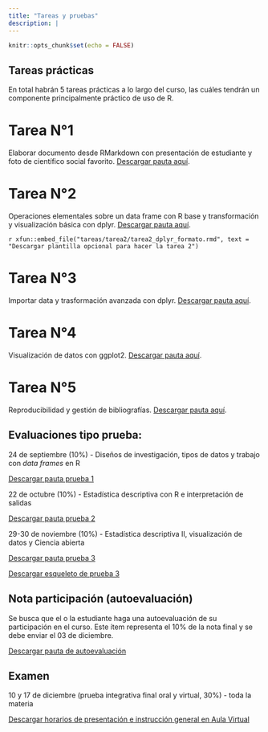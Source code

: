 ```yaml
---
title: "Tareas y pruebas"
description: |
---
```


```r
knitr::opts_chunk$set(echo = FALSE)
```

## Tareas prácticas

En total habrán 5 tareas prácticas a lo largo del curso, las cuáles tendrán un componente principalmente práctico de uso de R.

# Tarea N°1

Elaborar documento desde RMarkdown con presentación de estudiante y foto de científico social favorito. [Descargar pauta aquí](tareas/tarea1/tarea1.pdf). 

# Tarea N°2

Operaciones elementales sobre un data frame con R base y transformación y visualización básica con dplyr. [Descargar pauta aquí](tareas/tarea2/tarea2_dplyr.pdf). 

`r xfun::embed_file("tareas/tarea2/tarea2_dplyr_formato.rmd", text = "Descargar plantilla opcional para hacer la tarea 2")`

# Tarea N°3

Importar data y trasformación avanzada con dplyr. [Descargar pauta aquí](tareas/tarea3/tarea3_group_by.pdf). 

# Tarea N°4

Visualización de datos con ggplot2. [Descargar pauta aquí](https://opso791ucsh2021.netlify.app/clases/clase9/tarea_visualizacion.pdf). 

# Tarea N°5

Reproducibilidad y gestión de bibliografías. [Descargar pauta aquí](https://opso791ucsh2021.netlify.app/clases/clase10/tarea_reproducibilidad.pdf).

## Evaluaciones tipo prueba:

24 de septiembre (10%) - Diseños de investigación, tipos de datos y trabajo con *data frames* en R

[Descargar pauta prueba 1](pruebas/prueba1.pdf)

22 de octubre (10%) - Estadística descriptiva con R e interpretación de salidas

[Descargar pauta prueba 2](pruebas/prueba2.pdf)

29-30 de noviembre (10%) - Estadística descriptiva II, visualización de datos y Ciencia abierta

[Descargar pauta prueba 3](pruebas/prueba3.pdf)

[Descargar esqueleto de prueba 3](https://www.dropbox.com/sh/l1qe5xk4o6er6vv/AABciHSunzw5QAmKKgZ3f1a8a?dl=0)

## Nota participación (autoevaluación)

Se busca que el o la estudiante haga una autoevaluación de su participación en el curso. Este ítem representa el 10% de la nota final y se debe enviar el 03 de diciembre. 

[Descargar pauta de autoevaluación](tareas/autoevaluacion.docx)

## Examen

10 y 17 de diciembre (prueba integrativa final oral y virtual, 30%) - toda la materia

[Descargar horarios de presentación e instrucción general en Aula Virtual](https://ucsh.mrooms.net/login/index.php)

